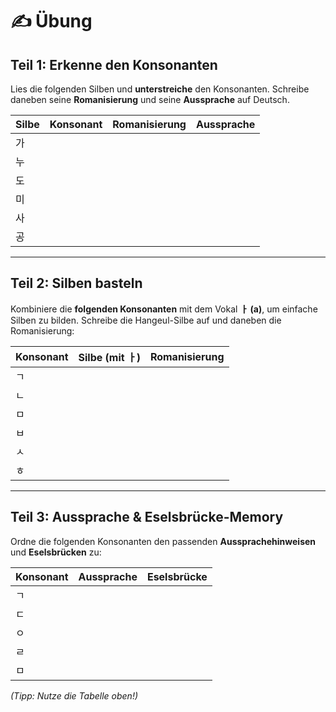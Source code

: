 # ✍️ Übung

## **Teil 1: Erkenne den Konsonanten**
Lies die folgenden Silben und **unterstreiche** den Konsonanten. Schreibe daneben seine **Romanisierung** und seine **Aussprache** auf Deutsch.

| Silbe | Konsonant | Romanisierung | Aussprache         |
|-------|-----------|----------------|---------------------|
| 가    |           |                |                     |
| 누    |           |                |                     |
| 도    |           |                |                     |
| 미    |           |                |                     |
| 사    |           |                |                     |
| 공    |           |                |                     |

---

## **Teil 2: Silben basteln**
Kombiniere die **folgenden Konsonanten** mit dem Vokal **ㅏ (a)**, um einfache Silben zu bilden. Schreibe die Hangeul-Silbe auf und daneben die Romanisierung:

| Konsonant | Silbe (mit ㅏ) | Romanisierung |
|-----------|----------------|----------------|
| ㄱ        |                |                |
| ㄴ        |                |                |
| ㅁ        |                |                |
| ㅂ        |                |                |
| ㅅ        |                |                |
| ㅎ        |                |                |

---

## **Teil 3: Aussprache & Eselsbrücke-Memory**
Ordne die folgenden Konsonanten den passenden **Aussprachehinweisen** und **Eselsbrücken** zu:

| Konsonant | Aussprache                            | Eselsbrücke                              |
|-----------|----------------------------------------|-------------------------------------------|
| ㄱ        |                                        |                                           |
| ㄷ        |                                        |                                           |
| ㅇ        |                                        |                                           |
| ㄹ        |                                        |                                           |
| ㅁ        |                                        |                                           |

*(Tipp: Nutze die Tabelle oben!)*

